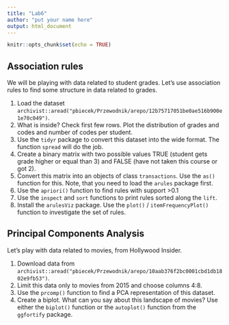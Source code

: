 ```yaml
---
title: "Lab6"
author: "put your name here"
output: html_document
---
```


```r
knitr::opts_chunk$set(echo = TRUE)
```

## Association rules

We will be playing with data related to student grades. 
Let's use association rules to find some structure in data related to grades.


1. Load the dataset `archivist::aread("pbiecek/Przewodnik/arepo/12b75717051be0ae516b900e1e70c049")`. 
2. What is inside? Check first few rows. Plot the distribution of grades and codes and number of codes per student.
3. Use the `tidyr` package to convert this dataset into the wide format. The function `spread` will do the job. 
4. Create a binary matrix with two possible values TRUE (student gets grade higher or equal than 3) and FALSE (have not taken this course or got 2).
5. Convert this matrix into an objects of class `transactions`. Use the `as()` function for this. Note, that you need to load the `arules` package first.
6. Use the `apriori()` function to find rules with support >0.1
7. Use the `inspect` and `sort` functions to print rules sorted along the `lift`.
8. Install the `arulesViz` package. Use the `plot()` / `itemFrequencyPlot()` function to investigate the set of rules. 


## Principal Components Analysis

Let's play with data related to movies, from Hollywood Insider.

1. Download data from `archivist::aread("pbiecek/Przewodnik/arepo/10aab376f2bc0001cbd1db1802e9fb53")`.
2. Limit this data only to movies from 2015 and choose columns 4:8.
3. Use the `prcomp()` function to find a PCA representation of this dataset.
4. Create a biplot. What can you say about this landscape of movies? Use either the `biplot()` function or the `autoplot()` function from the `ggfortify` package.

